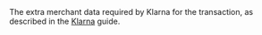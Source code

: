   
<ParamField body="AdditionalData" type="string">  
<FormatSerializedJsonObject />     
The extra merchant data required by Klarna for the transaction, as described in the <a href="https://mangopay.com/docs/concepts/payments/payment-methods/klarna" target="_blank">Klarna</a> guide.
</ParamField>